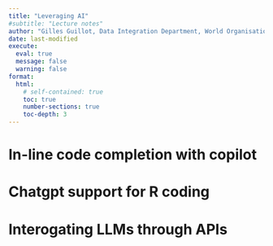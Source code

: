 ```yaml
---
title: "Leveraging AI" 
#subtitle: "Lecture notes"
author: "Gilles Guillot, Data Integration Department, World Organisation for Animal Health"
date: last-modified
execute: 
  eval: true
  message: false
  warning: false
format:
  html:
    # self-contained: true
    toc: true
    number-sections: true 
    toc-depth: 3
---
```




# In-line code completion with copilot

# Chatgpt support for R coding

# Interogating LLMs through APIs